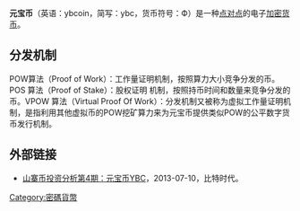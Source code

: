 {{Notability Unreferenced |time=2017-05-31T19:49:17+00:00}}
{{unreferenced|time=2017-05-31T19:49:17+00:00}}
{{NoteTA|G1=IT}}
{{Infobox software
| title                = 元宝币
| logo                 =File:Ybcoin icon.png|缩略图
| logo caption         = 元宝币 
| screenshot           = 
| caption              = 
| collapsible          = 
| developer            = 元宝币开发团队
| released             = 2013年6月29日零时
| discontinued         =
| frequently updated   = 
| status               =
| programming language = C++、Go、JavaScript、Python、Java、node.js
| operating system     = [[Linux|Linux]], [[Windows|Windows]], [[OS_X|OS X]], [[POSIX|POSIX]]（客户端）
| platform             =
| size                 =
| genre                = [[去中心化计算|去中心化计算]]
| license              = 多种[[开源许可证|开源许可证]]
| website              = {{URL|http://www.ybcoin.com/}}
| logo size            = 
}}

'''元宝币'''（英语：ybcoin，简写：ybc，货币符号：Ф）是一种[[点对点技术|点对点]]的电子[[加密货币|加密货币]]。

== 分发机制==
POW算法（Proof of Work）：工作量证明机制，按照算力大小竞争分发的币。POS 算法（Proof of Stake）：股权证明 机制，按照持币时间和数量来竞争分发的币。VPOW 算法（Virtual Proof Of Work）：分发机制又被称为虚拟工作量证明机制，是指利用其他虚拟币的POW挖矿算力来为元宝币提供类似POW的公平数字货币发行机制。
==外部链接==
*[https://web.archive.org/web/20170916142337/http://www.btc38.com/altcoin/general/114.html 山寨币投资分析第4期：元宝币YBC]，2013-07-10，比特时代。
[[Category:密碼貨幣|Category:密碼貨幣]]